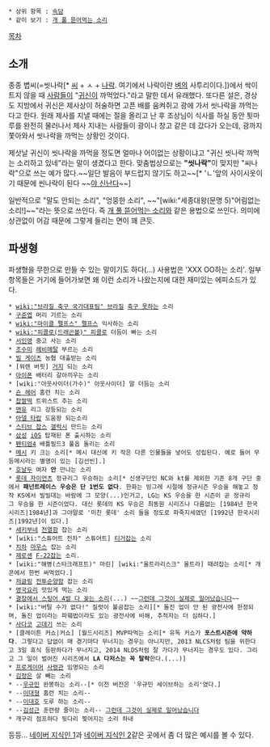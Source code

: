 * 상위 항목 : [[속담]]
 * 같이 보기 : [[개 풀 뜯어먹는 소리]]

[[목차]]
== 소개 ==
{{{#!html
<object classid='clsid:d27cdb6e-ae6d-11cf-96b8-444553540000' codebase='http://download.macromedia.com/pub/shockwave/cabs/flash/swflash.cab#version=9,0,0,0'  id='NFPlayer77171' width='500' height='408'><param name='movie' value='http://serviceapi.nmv.naver.com/flash/NFPlayer.swf?vid=92DB0FE2963D1496E5C1675B389FA5C322ED&outKey=V126778430346c6c570d5f85f5da177373136c1e2ceab49ac1957f85f5da177373136' /><param name='wmode' value='transparent' /><param name='allowScriptAccess' value='always' /><param name='allowFullScreen' value='true' /><embed src='http://serviceapi.nmv.naver.com/flash/NFPlayer.swf?vid=92DB0FE2963D1496E5C1675B389FA5C322ED&outKey=V126778430346c6c570d5f85f5da177373136c1e2ceab49ac1957f85f5da177373136' wmode='transparent' width='500' height='408' allowScriptAccess='always' name='NFPlayer77171' id='NFPlayer77171' allowFullScreen='true' type='application/x-shockwave-flash' /></object>
}}}

종종 볍씨(=씻나락[* [[씨]] + ㅅ + [[나락]]. 여기에서 나락이란 [[벼]]의 사투리이다.])에서 싹이 트지 않을 때 [[사람]]들이 "[[귀신]]이 까먹었다."라고 말한 데서 유래했다. 또다른 설은, 경상도 지방에서 귀신은 제사상이 허술하면 고픈 배를 움켜쥐고 광에 가서 씻나락을 까먹는다고 한다. 원래 제사를 지낼 때에는 절을 올리고 난 후 조상님이 식사를 하실 동안 툇마루를 완전히 물러나서 제사 지내는 사람들이 광이나 창고 같은 데 갔다가 오는데, 광까지 쫓아와서 씻나락을 까먹는 상황인 것이다. 

제삿날 귀신이 씻나락을 까먹을 정도면 얼마나 어이없는 상황이냐고 "귀신 씻나락 까먹는 소리하고 있네"라는 말이 생겼다고 한다. 맞춤법상으로는 '''"씻나락"'''이 맞지만 "씨나락"으로 쓰는 예가 많다.~~일단 발음이 부드럽지 않기도 하고~~[* 'ㄴ'앞의 사이시옷이기 때문에 씬나락이 된다 ~~[[야 신난다]]~~]

일반적으로 "말도 안되는 소리", "엉뚱한 소리", ~~"[wiki:"세종대왕(문명 5)"어림없는 소리!]~~"라는 뜻으로 쓰인다. 즉 [[개 풀 뜯어먹는 소리]]와 같은 용법으로 쓰인다. 의미에 상관없이 어감 때문에 그렇게 들리는 면이 꽤 큰듯. 

== 파생형 ==
파생형을 무한으로 만들 수 있는 말이기도 하다(...) 사용법은 'XXX OO하는 소리'. 일부 항목들은 거기에 들어가보면 왜 이런 소리가 나왔는지에 대한 재미있는 에피소드가 있다.
 * [[wiki:"브라질 축구 국가대표팀" 브라질]] [[미네이랑의 비극|축구 못하는]] 소리
 * [[구준엽]] 머리 기르는 소리
 * [[wiki:"마이클 펠프스" 펠프스]] 익사하는 소리
 * [[wiki:"피콜로(드래곤볼)" 피콜로]] 더듬이 빠는 소리
 * [[서인영]] 중고 사는 소리
 * [[조수미]] [[헤비메탈]] 부르는 소리
 * [[빌 게이츠]] 농협 대출받는 소리
 * [워렌 버핏] [[거지]] 되는 소리
 * [[아이폰]] 배터리 갈아끼우는 소리
 * [wiki:"아웃사이더(가수)" 아웃사이더] 말 더듬는 소리
 * [[숀 헤어]] 홈런 치는 소리
 * [[찹쌀떡]] 트위스트 추는 소리
 * [[맨체스터 유나이티드 FC|맨유]] 리그 강등되는 소리
 * [[아델 타랍]] 도움왕 되는소리
 * [[스티브 잡스]] [[삼성 갤럭시|갤럭시]] 만드는 소리
 * [[삼성전자|삼성]] [[iOS]] 탑재된 폰 출시하는 소리
 * [[펜티엄4]] 배틀필드3 풀옵 돌리는 소리
 * [[리오넬 메시|메시]] 키 크는 소리[* 메시 대신에 키 작은 다른 인물들을 넣어도 성립된다. 예로 들어 무등메시라는 별명이 있는 [김선빈].]
 * [[크리스티아누 호날두|호날두]] 여자 '''안''' 만나는 소리
 * [[롯데 자이언츠]] 정규리그 우승하는 소리[* 신생구단인 NC와 kt를 제외한 기존 8개 구단 중에서 '''패넌트레이스 우승은 단 1번도 없다'''. 한화는 빙그레 시절에 정규시즌 우승을 해놓고 정작 KS에서 빌빌대는 바람에 그 모양(...)인거고, LG는 KS 우승을 한 시즌이 곧 정규리그 우승을 한 시즌이었다. 대신 롯데의 KS 우승은 최동원 시리즈나 다름없는 [1984년 한국시리즈|1984년]과 그야말로 '미친 롯데' 소리 들을 정도로 파죽지세였던 [1992년 한국시리즈|1992년]이 있다.]
 * [[세키부네]] [[전열함]] 잡는 소리
 * [wiki:"스튜어트 전차" 스튜어트] [[티거]]잡는 소리
 * [[치하]] [[마우스 전차|마우스]] 잡는 소리
 * [[제로센]] [[F-22]]잡는 소리.
 * [wiki:"해병(스타크래프트)" 마린] [wiki:"울트라리스크" 울트라] 때려잡는 소리[* 개콘에서 한번 써먹었다.]
 * [[저글링(스타크래프트)|저글링]] [[전투순양함]] 잡는 소리
 * [[영국요리]] 맛있게 먹는 소리
 * [http://mister1315.blog.me/120089491185 결장에서 스팅어 4발 다 꽂는 소리](...) ~~[[그런데 그것이 실제로 일어났습니다]]~~
 * [wiki:"버틸 수가 없다!" 질럿이 불곰잡는 소리][* 돌진 업이 안 된 광전사에 한정되며, 돌진 업이라는 파훼법이라도 있는 광전사에 비해, 추적자는 더 심하다.]
 * [[사다코]] [[고데기]] 쓰는 소리
 * [클레이튼 커쇼|커쇼] [월드시리즈] MVP따먹는 소리[* 유독 커쇼가 '''포스트시즌에 약하다'''. 그렇다고 답없이 매 경기마다 무너지는 경우는 아니지만, 2013 NLCS처럼 팀을 위한다고 3일 휴식 등판하다가 무너지고, 2014 NLDS처럼 잘 가다가 무너지는 경우도 있다. 그리고 그 일이 벌어진 시리즈에서 '''LA 다저스는 꼭 탈락'''한다.(...)]
 * [[프로게이머]] [[사령관]] 임명되는 소리
 * [[김정은]] 살 빼는 소리
 * --[[우규민]] 완봉하는 소리--[* 이전 버전은 '우규민 세이브하는 소리'였다.]
 * --[[이대형]] 홈런 치는 소리--
 * --[[이대호]] 도루 하는 소리--
 * --[[김성근]] 훈련량 줄이는 소리-- [http://sports.media.daum.net/sports/baseball/newsview?newsId=20141101151205776 그런데 그것이 실제로 일어났습니다]
 * 개구리 점프하다 뒷다리 찢어지는 소리 하내

등등... [http://kin.naver.com/qna/detail.nhn?d1id=8&dirId=80702&docId=58393159&qb=7IaM66as7ZWY6rOg7J6I64Sk&enc=utf8&section=kin&rank=2&search_sort=0&spq=0&pid=gJ6YPU5Y7ulssbZ6L34ssc--161476&sid=T7Ku3nJvsk8AAHDYDdk 네이버 지식인 1]과 [http://kin.naver.com/qna/detail.nhn?d1id=3&dirId=3&docId=116050098&qb=7IaM66as7ZWY6rOg7J6I64Sk&enc=utf8&section=kin&rank=1&search_sort=0&spq=0&pid=gJ6YPU5Y7ulssbZ6L34ssc--161476&sid=T7Ku3nJvsk8AAHDYDdk 네이버 지식인 2]같은 곳에서 좀 더 많은 예시를 볼 수 있다.
